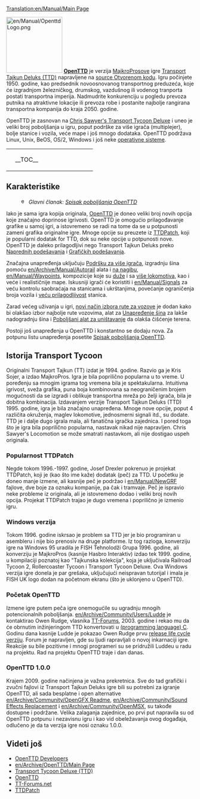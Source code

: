 [[Translation:en/Manual/Main Page]]
{{en/Manual/Navigation}}

[[File:en/Manual/OpenttdLogo.png|left|150px]]
[http://www.openttd.org/ '''OpenTTD'''] je verzija [https://www.wikipedia.org/wiki/MicroProse MajkroProsove] igre [https://www.wikipedia.org/wiki/Transport_Tycoon Transport Tajkun Deluks (TTD)] napravljene na [https://www.wikipedia.org/wiki/Open source Otvorenom kodu]. Igru počinjete 1950. godine, kao predsednik novoosnovanog transportnog preduzeća, koje će izgradnjom železničkog, drumskog, vazdušnog ili vodenog tranporta postati transportna imperija. Nadmudrite konkurenciju u pogledu prevoza putnika na atraktivne lokacije ili prevoza robe i postanite najbolje rangirana transportna kompanija do kraja 2050. godine.

OpenTTD je zasnovan na [http://www.chrissawyer.com/info.htm Chris Sawyer's Transport Tycoon Deluxe] i uneo je veliki broj poboljšanja u igru, poput podrške za više igrača (multiplejer), bolje stanice i vozila, veće mape i još mnogo dodataka. OpenTTD podržava Linux, Unix, BeOS, OS/2, Windows i još neke [[en/Archive/Compilation and Ports/Operating system|operativne sisteme]].

{| align="center"
|colspan=2 style="background:none; border:0px"|
|width=200 style="background:none; border:0px"| __TOC__
|style="background:none; border:0px"| [[File:en/Manual/Intro screen.png|frame|center|OpenTTD [[en/Manual/Game interface#main-window-contents|Početni ekran]]]]
|}

==Karakteristike==
:[[File:en/Searchtool.png|16px]] ''Glavni članak: [[en/Archive/Lists/List of New Features|Spisak poboljšanja OpenTTD]]''

Iako je sama igra kopija originala, [http://www.openttd.org/ OpenTTD] je doneo veliki broj novih opcija koje značajno doprinose igrivosti. OpenTTD je omogućio prilagođavanje grafike u samoj igri, a istovremeno se radi na tome da se u potpunosti zameni grafika originalne igre. Mnoge opcije su preuzete iz [http://www.ttdpatch.net/ TTDPatch], koji je popularni dodatak for TTD, dok su neke opcije u potpunosti nove. OpenTTD je daleko prilagodljivi nego Transport Tajkun Deluks preko [[en/Archive/Manual/Settings/Advanced Settings|Naprednih podešavanja]] i [[en/Manual/NewGRF|Grafičkih podešavanja]].

Značajna unapređenja uključuju [[en/Manual/Multiplayer|Podršku za više igrača]], izgradnju šina pomoću [[en/Archive/Manual/Autorail]] alata i [[en/Archive/Manual/Settings/Build on slopes|na nagibu]], [[en/Manual/Waypoints]], kompozicije koje su [[en/Archive/Manual/Settings/Mammoth trains|duže]] i sa [[en/Archive/Manual/Multiheaded trains|više lokomotiva]], kao i veće i realističnije mape. Iskusniji igrači će koristiti i [[en/Manual/Signals]] za veću kontrolu saobraćaja na stanicama i ukrštanjima, povećanje ograničenja broja vozila i [[en/Archive/Manual/Settings/Nonuniform stations|veću prilagodljivost]] stanica.

Zarad većeg uživanja u igri, [[en/Archive/Manual/Yet Another Pathfinder|novi način izbora rute za vozove]] je dodan kako bi olakšao izbor najbolje rute vozovima, alat za [[en/Manual/Convert rail|Unapređenje šina]] za lakše nadogradnju šina i [[en/Archive/Manual/Settings/Extra dynamite|Poboljšani alat za uništavanje]] da olakša čišćenje terena.

Postoji još unapređenja u OpenTTD  i konstantno se dodaju nova. Za potpunu listu unapređenja posetite [[en/Archive/Lists/List of New Features|Spisak poboljšanja OpenTTD]].

==Istorija Transport Tycoon==
Originalni Transport Tajkun (TT) izdat je 1994. godine. Razvio ga je Kris Sojer, a izdao MajkroPros. 
Igra je bila poprilično popularna u to vreme. U poređenju sa mnogim igrama tog vremena bila je spektakularna. Intuitivna igrivost, sveža grafika, puna boja kombinovana sa neograničenim brojem mogućnosti da se izgradi i oblikuje transportna mreža po želji igrača, bila je dobitna kombinacija.
Izdavanjem verzije Transport Tajkun Deluks (TTD) 1995. godine, igra je bila značajno unapređena. Mnoge nove opcije, poput 4 različita okruženja, maglev lokomotive, jednosmerni signali itd., su dodate.
TTD je i dalje dugo igrala mala, ali fanatična igračka zajednica. I pored toga što je igra bila poprilično popularna, nastavak nikad nije napravljen. Chris Sawyer's Locomotion se može smatrati nastavkom, ali nije dostigao uspeh originala.

===Popularnost TTDPatch===
Negde tokom 1996.-1997. godine, Josef Drexler pokrenuo je projekat TTDPatch, koji je (kao što ime kaže) dodatak (peč) za TTD. U početku je doneo manje izmene, ali kasnije peč je podržao i [[en/Manual/NewGRF]] fajlove, dve boje za oznaku kompanije, pa čak i tramvaje. Peč je ispravio neke probleme iz originala, ali je istovremeno dodao i veliki broj novih opcija. Projekat TTDPatch trajao je dugo vremena i poprilično je izmenio igru.

===Windows verzija===
Tokom 1996. godine iskrsao je problem sa TTD jer je bio programiran u asembleru i nije bio prenosiv na druge platforme. Iz tog razloga, konverziju igre na Windows 95 uradila je FISH Tehnolodži Grupa  1996. godine, ali konverziju je MajkroPros (kasnije Hasbro Interaktiv) izdao tek 1999. godine, u kompilaciji poznatoj kao "Tajkunska kolekcija", koja je uključivala Railroad Tycoon 2, Rollercoaster Tycoon i Transport Tycoon Deluxe. Ova Windows verzija igre donela je par grešaka, uključujući neispravan tutorijal i imala je FISH UK logo dodan na početnom ekranu (što je uklonjeno u OpenTTD).

===Početak OpenTTD===
Izmene igre putem peča igre onemogućile su ugradnju mnogih potencionalnih poboljšanja. [[en/Archive/Community/Users/Ludde]] je kontaktirao Owen Rudge, vlasnika [http://www.tt-forums.net/ TT-Forums], 2003. godine i rekao mu da će obrnutim inžinjeringom TTD konvertovati u [https://www.wikipedia.org/wiki/C (programming language) C]. Godinu dana kasnije Ludde je pokazao Owen Rudge prvu [https://www.wikipedia.org/wiki/Software release life cycle verziju]. Forum je napravljen, gde su ljudi rapravljali o novoj inkarnaciji igre. Reakcije su bile pozitivne i mnogi programeri su se pridružili Luddeu u radu na projektu. Rad na projektu OpenTTD traje i dan danas. 

===OpenTTD 1.0.0===
Krajem 2009. godine načinjena je važna prekretnica. Sve do tad grafički i zvučni fajlovi iz Transport Tajkun Deluks igre bili su potrebni za igranje OpenTTD, ali sada besplatne i open alternative [[en/Archive/Community/OpenGFX Readme]], [[en/Archive/Community/Sound Effects Replacement]] i [[en/Archive/Community/OpenMSX]], su takođe dostupne i podržane. Velika zalaganja zajednice, po prvi put napravila su od OpenTTD potpunu i nezavisnu igru i kao vid obeležavanja ovog događaja, odlučeno je da ta verzija igre nosi oznaku 1.0.0.


==Videti još==
*[[en/Archive/Community/Developers|OpenTTD Developers]]
*[[en/Archive/OpenTTD/Main Page]]
*[http://en.wikipedia.org/wiki/Transport_Tycoon Transport Tycoon Deluxe (TTD)]
*[http://www.openttd.org/ OpenTTD]
*[http://www.tt-forums.net/ TT-Forums.net]
*[http://www.ttdpatch.net/ TTDPatch]